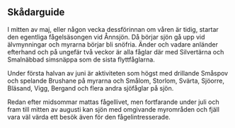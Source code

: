 ## Skådarguide

I mitten av maj, eller någon vecka dessförinnan om våren är tidig, startar den egentliga fågelsäsongen vid Ånnsjön. Då börjar sjön gå upp vid älvmynningar och myrarna börjar bli snöfria. Änder och vadare anländer efterhand och på ungefär två veckor är alla fåglar där med Silvertärna och Smalnäbbad simsnäppa som de sista flyttfåglarna.

Under första halvan av juni är aktiviteten som högst med drillande Småspov och spelande Brushane på myrarna och Smålom, Storlom, Svärta, Sjöorre, Bläsand, Vigg, Bergand och flera andra sjöfåglar på sjön.

Redan efter midsommar mattas fågellivet, men fortfarande under juli och fram till mitten av augusti kan sjön med omgivande myrområden och fjäll vara väl värda ett besök även för den fågelintresserade.

